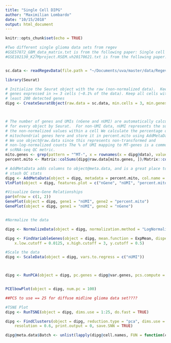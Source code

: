 ```yaml
---
title: "Single Cell DIPG"
author: "Maximilian Lombardo"
date: "10/15/2018"
output: html_document
---
```


```r
knitr::opts_chunk$set(echo = TRUE)
```

```r

#Two different single glioma data sets from regev
#GSE57872_GBM_data_matrix.txt is from the following paper: Single cell RNA-seq of primary human glioblastomas, GEO: https://www.ncbi.nlm.nih.gov/geo/query/acc.cgi?acc=GSE57872
#GSE102130_K27Mproject.RSEM.vh20170621.txt is from the following paper: Single cell RNA-seq analysis of K27M-mutant glioma, GEO: https://www.ncbi.nlm.nih.gov/geo/query/acc.cgi?acc=GSE102130


sc.data <- readRegevData(file.path = "~/Documents/uva/master/data/RegevSingleCell/GSE102130_K27Mproject.RSEM.vh20170621.txt")

```


```r

library(Seurat)

# Initialize the Seurat object with the raw (non-normalized data).  Keep all
# genes expressed in >= 3 cells (~0.1% of the data). Keep all cells with at
# least 200 detected genes
dipg <- CreateSeuratObject(raw.data = sc.data, min.cells = 3, min.genes = 200, project = "HiSeq500")



# The number of genes and UMIs (nGene and nUMI) are automatically calculated
# for every object by Seurat.  For non-UMI data, nUMI represents the sum of
# the non-normalized values within a cell We calculate the percentage of
# mitochondrial genes here and store it in percent.mito using AddMetaData.
# We use object@raw.data since this represents non-transformed and
# non-log-normalized counts The % of UMI mapping to MT-genes is a common
# scRNA-seq QC metric.
mito.genes <- grep(pattern = "^MT-", x = rownames(x = dipg@data), value = TRUE)#no mito genes????
percent.mito <- Matrix::colSums(dipg@raw.data[mito.genes, ])/Matrix::colSums(dipg@raw.data)

# AddMetaData adds columns to object@meta.data, and is a great place to
# stash QC stats
dipg <- AddMetaData(object = dipg, metadata = percent.mito, col.name = "percent.mito")
VlnPlot(object = dipg, features.plot = c("nGene", "nUMI", "percent.mito"), nCol = 3)

#Visualize Gene-Gene Relationships
par(mfrow = c(1, 2))
GenePlot(object = dipg, gene1 = "nUMI", gene2 = "percent.mito")
GenePlot(object = dipg, gene1 = "nUMI", gene2 = "nGene")


#Normalize the data 

dipg <- NormalizeData(object = dipg, normalization.method = "LogNormalize", scale.factor = 10000)

dipg <- FindVariableGenes(object = dipg, mean.function = ExpMean, dispersion.function = LogVMR, 
    x.low.cutoff = 0.0125, x.high.cutoff = 3, y.cutoff = 0.5)

#Scale the data
dipg <- ScaleData(object = dipg, vars.to.regress = c("nUMI"))



dipg <- RunPCA(object = dipg, pc.genes = dipg@var.genes, pcs.compute = 100, do.print = FALSE)


PCElbowPlot(object = dipg, num.pc = 100)

##PCS to use == 25 for diffuse midline glioma data set????

#TSNE Plot
dipg <- RunTSNE(object = dipg, dims.use = 1:25, do.fast = TRUE)

dipg <- FindClusters(object = dipg, reduction.type = "pca", dims.use = 1:25, 
    resolution = 0.6, print.output = 0, save.SNN = TRUE)


```


```r
dipg@meta.data$Batch <- unlist(lapply(dipg@cell.names, FUN = function(cell.name){unlist(strsplit(cell.name, split = "\\."))[1]}))
```
